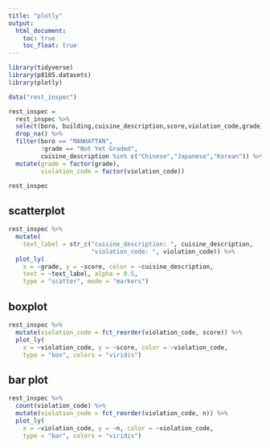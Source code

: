 ```yaml
---
title: "plotly"
output: 
  html_document:
    toc: true
    toc_float: true
---
```


```r
library(tidyverse)
library(p8105.datasets)
library(plotly)
```

```r
data("rest_inspec")

rest_inspec = 
  rest_inspec %>% 
  select(boro, building,cuisine_description,score,violation_code,grade) %>% 
  drop_na() %>% 
  filter(boro == "MANHATTAN",
         !grade == "Not Yet Graded",
         cuisine_description %in% c("Chinese","Japanese","Korean")) %>%
  mutate(grade = factor(grade),
         violation_code = factor(violation_code))

rest_inspec
```

## scatterplot

```r
rest_inspec %>% 
  mutate(
    text_label = str_c("cuisine_description: ", cuisine_description, 
                       "violation_code: ", violation_code)) %>% 
  plot_ly(
    x = ~grade, y = ~score, color = ~cuisine_description, 
    text = ~text_label, alpha = 0.5,
    type = "scatter", mode = "markers")
```

## boxplot

```r
rest_inspec %>%
  mutate(violation_code = fct_reorder(violation_code, score)) %>% 
  plot_ly(
    x = ~violation_code, y = ~score, color = ~violation_code,
    type = "box", colors = "viridis")
```

## bar plot
```r
rest_inspec %>% 
  count(violation_code) %>% 
  mutate(violation_code = fct_reorder(violation_code, n)) %>% 
  plot_ly(
    x = ~violation_code, y = ~n, color = ~violation_code, 
    type = "bar", colors = "viridis")
     
```

